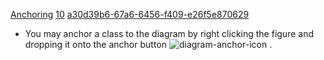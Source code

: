 [[Property:title|Anchoring]]
[[Property:weight|10]]
[[Property:uuid|a30d39b6-67a6-6456-f409-e26f5e870629]]
* You may anchor a class to the diagram by right clicking the figure and dropping it onto the anchor button  [[Image:diagram-anchor-icon]]  .

{{tip|To see the effects of anchoring [[Turn on Physics Mode|turn on physics mode]]  and then anchor a class as described above. Now [[Adjusting Physics Settings|open the physics settings dialog]]  and adjust the sliders. In the diagram you will see all anchored classes do not move whilst those surrounding them adjust to the new settings. }}




